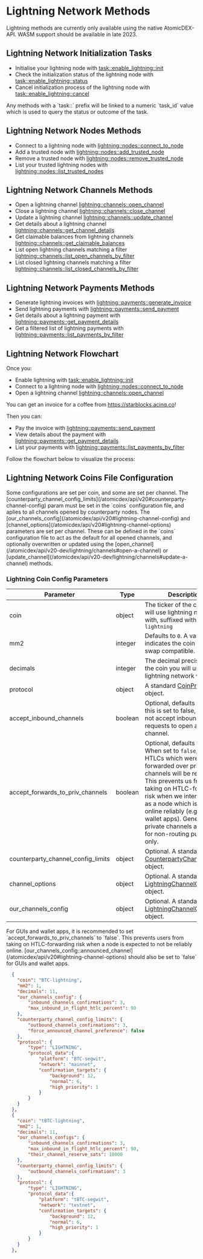 

# Lightning Network Methods

<Note>
Lightning methods are currently only available using the native AtomicDEX-API. WASM support should be available in late 2023.
</Note>


## Lightning Network Initialization Tasks

- Initialise your lightning node with [task::enable_lightning::init](/atomicdex/api/v20-dev/lightning/activation#initialize-lightning)
- Check the initialization status of the lightning node with [task::enable_lightning::status](/atomicdex/api/v20-dev/lightning/activation#initialization-status)
- Cancel initialization process of the lightning node with [task::enable_lightning::cancel](/atomicdex/api/v20-dev/lightning/activation#cancel-initialization)

<Note>
Any methods with a `task::` prefix will be linked to a numeric `task_id` value which is used to query the status or outcome of the task.
</Note>


## Lightning Network Nodes Methods

- Connect to a lightning node with [lightning::nodes::connect_to_node](/atomicdex/api/v20-dev/lightning/nodes#connect-to-a-node)
- Add a trusted node with [lightning::nodes::add_trusted_node](/atomicdex/api/v20-dev/lightning/nodes#add-a-trusted-node)
- Remove a trusted node with [lightning::nodes::remove_trusted_node](/atomicdex/api/v20-dev/lightning/nodes#remove-a-trusted-node)
- List your trusted lightning nodes with [lightning::nodes::list_trusted_nodes](/atomicdex/api/v20-dev/lightning/nodes#list-trusted-nodes)


## Lightning Network Channels Methods

- Open a lightning channel [lightning::channels::open_channel](/atomicdex/api/v20-dev/lightning/channels#open-a-channel)
- Close a lightning channel [lightning::channels::close_channel](/atomicdex/api/v20-dev/lightning/channels#close-a-channel)
- Update a lightning channel [lightning::channels::update_channel](/atomicdex/api/v20-dev/lightning/channels#update-a-channel)
- Get details about a lightning channel [lightning::channels::get_channel_details](/atomicdex/api/v20-dev/lightning/channels#get-channel-details)
- Get claimable balances from lightning channels [lightning::channels::get_claimable_balances](/atomicdex/api/v20-dev/lightning/channels#get-claimable-balances)
- List open lightning channels matching a filter [lightning::channels::list_open_channels_by_filter](/atomicdex/api/v20-dev/lightning/channels#list-open-channels-by-filter)
- List closed lightning channels matching a filter [lightning::channels::list_closed_channels_by_filter](/atomicdex/api/v20-dev/lightning/channels#list-closed-channels-by-filter)


## Lightning Network Payments Methods

- Generate lightning invoices with [lightning::payments::generate_invoice](/atomicdex/api/v20-dev/lightning/payments#generate-an-invoice)
- Send lightning payments with [lightning::payments::send_payment](/atomicdex/api/v20-dev/lightning/payments#send-a-payment)
- Get details about a lightning payment with [lightning::payments::get_payment_details](/atomicdex/api/v20-dev/lightning/payments#get-payment-details)
- Get a filtered list of lightning payments with [lightning::payments::list_payments_by_filter](/atomicdex/api/v20-dev/lightning/payments#list-payments-by-filter)


## Lightning Network Flowchart

Once you:
- Enable lightning with [task::enable_lightning::init](/atomicdex/api/v20-dev/lightning/activation#initialize-lightning)
- Connect to a lightning node with [lightning::nodes::connect_to_node](/atomicdex/api/v20-dev/lightning/nodes#connect-to-a-node)
- Open a lightning channel [lightning::channels::open_channel](/atomicdex/api/v20-dev/lightning/channels#open-a-channel)

You can get an invoice for a coffee from https://starblocks.acinq.co!

Then you can:
- Pay the invoice with [lightning::payments::send_payment](/atomicdex/api/v20-dev/lightning/payments#send-a-payment)
- View details about the payment with [lightning::payments::get_payment_details](/atomicdex/api/v20-dev/lightning/payments#get-payment-details)
- List your payments with [lightning::payments::list_payments_by_filter](/atomicdex/api/v20-dev/lightning/payments#list-payments-by-filter)

Follow the flowchart below to visualize the process:

<OptimizedImage src={lightningflowchart} classNaming="w-full" alt="Lighning Network Flowchart" />


## Lightning Network Coins File Configuration

<Note>
Some configurations are set per coin, and some are set per channel. The [counterparty_channel_config_limits](/atomicdex/api/v20#counterparty-channel-config) param must be set in the `coins` configuration file, and aplies to all channels opened by counterparty nodes. The [our_channels_config](/atomicdex/api/v20#lightning-channel-config) and [channel_options](/atomicdex/api/v20#lightning-channel-options) parameters are set per channel. These can be defined in the `coins` configuration file to act as the default for all opened channels, and optionally overwritten or updated using the [open_channel](/atomicdex/api/v20-dev/lightning/channels#open-a-channel) or [update_channel](/atomicdex/api/v20-dev/lightning/channels#update-a-channel) methods.
</Note>


### Lightning Coin Config Parameters

| Parameter                          | Type    | Description                                                                                                     |
|------------------------------------|---------|-----------------------------------------------------------------------------------------------------------------|
| coin                               | object  | The ticker of the coin you will use lightning network with, suffixed with `-lightning`                          |
| mm2                                | integer | Defaults to `0`. A value of `1`, indicates the coin is atomic swap compatible.                                  |
| decimals                           | integer | The decimal precision of the coin you will use the lightning network with.                                      |
| protocol                           | object  | A standard [CoinProtocol](/atomicdex/api/v20#coin-protocol) object.                                             |
| accept_inbound_channels            | boolean | Optional, defaults to `true`. If this is set to false, we do not accept inbound requests to open a new channel. |
| accept_forwards_to_priv_channels   | boolean | Optional, defaults to `false`. When set to `false`, any HTLCs which were to be forwarded over private channels will be rejected. This prevents us from taking on HTLC-forwarding risk when we intend to run as a node which is not online reliably (e.g. GUI wallet apps). Generally, private channels are used for non-routing purposes only. |
| counterparty_channel_config_limits | object  | Optional. A standard [CounterpartyChannelConfig](/atomicdex/api/v20#counterparty-channel-config) object.        |
| channel_options                    | object  | Optional. A standard [LightningChannelOptions](/atomicdex/api/v20#lightning-channel-options) object.            |
| our_channels_config                | object  | Optional. A standard [LightningChannelConfig](/atomicdex/api/v20#lightning-channel-config) object.              |

<Note>
For GUIs and wallet apps, it is recommended to set `accept_forwards_to_priv_channels` to `false`. This prevents users from taking on HTLC-forwarding risk when a node is expected to not be reliably online. [our_channels_config::announced_channel](/atomicdex/api/v20#lightning-channel-options) should also be set to `false` for GUIs and wallet apps.
</Note>

<CollapsibleSection expandedText='Hide Example Config' collapsedText='Show Example Config'>

```json
  {
    "coin": "BTC-lightning",
    "mm2": 1,
    "decimals": 11,
    "our_channels_config": {
        "inbound_channels_confirmations": 3,
        "max_inbound_in_flight_htlc_percent": 90
    },
    "counterparty_channel_config_limits": {
        "outbound_channels_confirmations": 3,
        "force_announced_channel_preference": false
    },
    "protocol": {
        "type": "LIGHTNING",
        "protocol_data":{
            "platform": "BTC-segwit",
            "network": "mainnet",
            "confirmation_targets": {
                "background": 12,
                "normal": 6,
                "high_priority": 1
            }
        }
    }
  },
  {
    "coin": "tBTC-lightning",
    "mm2": 1,
    "decimals": 11,
    "our_channels_configs": {
        "inbound_channels_confirmations": 3,
        "max_inbound_in_flight_htlc_percent": 90,
        "their_channel_reserve_sats": 10000
    },
    "counterparty_channel_config_limits": { 
        "outbound_channels_confirmations": 3
    },
    "protocol": {
        "type": "LIGHTNING",
        "protocol_data":{
            "platform": "tBTC-segwit",
            "network": "testnet",
            "confirmation_targets": {
                "background": 12,
                "normal": 6,
                "high_priority": 1
            }
        }
    }
  },
```
</CollapsibleSection>
